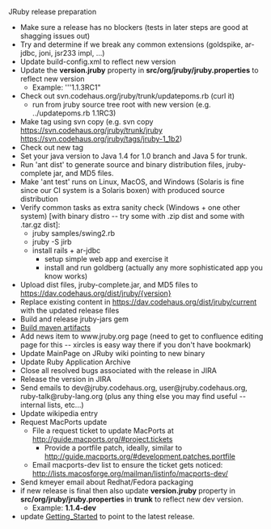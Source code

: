 JRuby release preparation

* Make sure a release has no blockers (tests in later steps are good at shagging issues out)
* Try and determine if we break any common extensions (goldspike, ar-jdbc, joni, jsr233 impl, ...)
* Update build-config.xml to reflect new version
* Update the '''version.jruby''' property in '''src/org/jruby/jruby.properties''' to reflect new version
** Example: '''1.1.3RC1"
* Check out svn.codehaus.org/jruby/trunk/updatepoms.rb (curl it)
** run from jruby source tree root with new version (e.g. ../updatepoms.rb 1.1RC3)
* Make tag using svn copy (e.g. svn copy https://svn.codehaus.org/jruby/trunk/jruby https://svn.codehaus.org/jruby/tags/jruby-1_1b2)
* Check out new tag
* Set your java version to Java 1.4 for 1.0 branch and Java 5 for trunk.
* Run 'ant dist' to generate source and binary distribution files, jruby-complete jar, and MD5 files.
* Make 'ant test' runs on Linux, MacOS, and Windows (Solaris is fine since our CI system is a Solaris boxen) with produced source distribution
* Verify common tasks as extra sanity check (Windows + one other system) [with binary distro -- try some with .zip dist and some with .tar.gz dist]:
** jruby samples/swing2.rb
** jruby -S jirb
** install rails + ar-jdbc
*** setup simple web app and exercise it
*** install and run goldberg (actually any more sophisticated app you know works)
* Upload dist files, jruby-complete.jar, and MD5 files to https://dav.codehaus.org/dist/jruby/{version}
* Replace existing content in https://dav.codehaus.org/dist/jruby/current with the updated release files
* Build and release jruby-jars gem
* [[Build maven artifacts]]
* Add news item to www.jruby.org page (need to get to confluence editing page for this -- xircles is easy way there if you don't have bookmark)
* Update MainPage on JRuby wiki pointing to new binary
* Update Ruby Application Archive
* Close all resolved bugs associated with the release in JIRA
* Release the version in JIRA
* Send emails to dev@jruby.codehaus.org, user@jruby.codehaus.org, ruby-talk@ruby-lang.org (plus any thing else you may find useful -- internal lists, etc...)
* Update wikipedia entry
* Request MacPorts update
** File a request ticket to update MacPorts at http://guide.macports.org/#project.tickets
*** Provide a portfile patch, ideally, similar to http://guide.macports.org/#development.patches.portfile
** Email macports-dev list to ensure the ticket gets noticed: http://lists.macosforge.org/mailman/listinfo/macports-dev/
* Send kmeyer email about Redhat/Fedora packaging
* if new release is final then also update '''version.jruby''' property in '''src/org/jruby/jruby.properties''' in '''trunk''' to reflect new dev version. 
** Example: '''1.1.4-dev'''
* update [[Getting_Started]] to point to the latest release.
